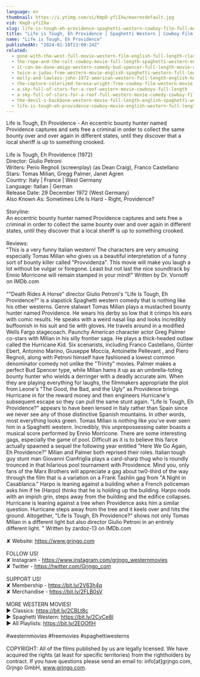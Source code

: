 ```yaml
---
language: en
thumbnail: https://i.ytimg.com/vi/KmpD-yfiIXw/maxresdefault.jpg
vid: KmpD-yfiIXw
slug: life-is-tough-eh-providence-spaghetti-western-cowboy-film-full-movie-english
title: "Life is Tough, Eh Providence | Spaghetti Western | Cowboy Film | Full Movie English"
name: "Life is Tough, Eh Providence"
publishedAt: "2024-01-10T13:00:24Z"
related:
  - gone-with-the-west-full-movie-western-film-english-full-length-classic-movie-watchfree
  - the-rope-and-the-colt-cowboy-movie-full-length-spaghetti-western-english-free-full-westerns
  - it-can-be-done-amigo-western-comedy-bud-spencer-full-length-movie-english-free-full-movies
  - twice-a-judas-free-western-movie-english-spaghetti-western-full-length
  - molly-and-lawless-john-1972-american-western-full-length-english-hd-free-full-moves
  - the-capture-colorized-teresa-wright-free-cowboy-film-western-movie
  - a-sky-full-of-stars-for-a-roof-western-movie-cowboys-full-length
  - a-sky-full-of-stars-for-a-roof-full-western-movie-comedy-cowboy-film-free-movie
  - the-devil-s-backbone-western-movie-full-length-english-spaghetti-western-cowboyfilm-watchfree
  - life-is-tough-eh-providence-cowboy-movie-english-western-full-length
---
```


Life is Tough, Eh Providence - An eccentric bounty hunter named Providence captures and sets free a criminal in order to collect the same bounty over and over again in different states, until they discover that a local sheriff is up to something crooked. <br />
<br />
Life is Tough, Eh Providence (1972)<br />
Director: Giulio Petroni<br />
Writers: Perio Regnoli (screenplay) (as Dean Craig), Franco Castellano<br />
Stars: Tomas Milian, Gregg Palmer, Janet Agren<br />
Country: Italy | France | West Germany<br />
Language: Italian | German<br />
Release Date: 29 December 1972 (West Germany) <br />
Also Known As: Sometimes Life Is Hard - Right, Providence? <br />
<br />
Storyline:<br />
An eccentric bounty hunter named Providence captures and sets free a criminal in order to collect the same bounty over and over again in different states, until they discover that a local sheriff is up to something crooked.<br />
<br />
Reviews: <br />
"This is a very funny Italian western! The characters are very amusing especially Tomas Milian who gives us a beautiful interpretation of a funny sort of bounty killer called "Provvidenza". This movie will make you laugh a lot without be vulgar or foregone. Least but not last the nice soundtrack by Ennio Morricone will remain stamped in your mind!" Written by Dr. Vornoff on IMDb.com<br />
<br />
""Death Rides A Horse" director Giulio Petroni's "Life Is Tough, Eh Providence?" is a slapstick Spaghetti western comedy that is nothing like his other westerns. Genre stalwart Tomas Milian plays a mustached bounty hunter named Providence. He wears his derby so low that it crimps his ears with comic results. He speaks with a weird nasal lisp and looks incredibly buffoonish in his suit and tie with gloves. He travels around in a modified Wells Fargo stagecoach. Paunchy American character actor Greg Palmer co-stars with Milian in his silly frontier saga. He plays a thick-headed outlaw called the Hurricane Kid. Six scenarists, including Franco Castellano, Günter Ebert, Antonino Marino, Giuseppe Moccia, Antoinette Pellevant , and Piero Regnoli, along with Petroni himself have fashioned a lowest common denominator comedy not unlike the "Trinity" movies. Palmer makes a perfect Bud Spencer type, while Milian hams it up as an umbrella-toting bounty hunter who wields a derringer with a deadly accurate aim. When they are playing everything for laughs, the filmmakers appropriate the plot from Leone's "The Good, the Bad, and the Ugly" as Providence brings Hurricane in for the reward money and then engineers Hurricane's subsequent escape so they can pull the same stunt again. "Life Is Tough, Eh Providence?" appears to have been lensed in Italy rather than Spain since we never see any of those distinctive Spanish mountains. In other words, most everything looks green. Tomas Milian is nothing like you've ever seen him in a Spaghetti western. Incredibly, this unprepossessing oater boasts a musical score performed by Ennio Morricone. There are some interesting gags, especially the game of pool. Difficult as it is to believe this farce actually spawned a sequel the following year entitled "Here We Go Again, Eh Providence?" Milian and Palmer both reprised their roles. Italian tough guy stunt man Giovanni Cianfriglia plays a card-sharp thug who is roundly trounced in that hilarious pool tournament with Providence. Mind you, only fans of the Marx Brothers will appreciate a gag about tw0-third of the way through the film that is a variation on a Frank Tashlin gag from "A Night in Casablanca." Harpo is leaning against a building when a French policeman asks him if he (Harpo) thinks that he is holding up the building. Harpo nods with an impish grin, steps away from the building and the edifice collapses. Hurricane is leaning against a tree when Providence asks him a similar question. Hurricane steps away from the tree and it keels over and hits the ground. Altogether, "Life Is Tough, Eh Providence?" shows not only Tomas Milian in a different light but also director Giulio Petroni in an entirely different light. " Written by zardoz-13 on IMDb.com<br />
<br />
✘ Website: https://www.grjngo.com<br />
<br />
FOLLOW US!<br />
✘ Instagram - https://www.instagram.com/grjngo_westernmovies<br />
✘ Twitter - https://twitter.com/Grjngo_com<br />
<br />
SUPPORT US!<br />
✘ Membership - https://bit.ly/2V63h4q<br />
✘ Merchandise - https://bit.ly/2FLB0sV<br />
<br />
MORE WESTERN MOVIES! <br />
► Classics: https://bit.ly/2CBLt8c <br />
► Spaghetti Western: https://bit.ly/2CyCe8I <br />
► All Playlists: https://bit.ly/2EOOfIH <br />
<br />
#westernmovies #freemovies #spaghettiwesterns<br />
<br />
COPYRIGHT: All of the films published by us are legally licensed. We have acquired the rights (at least for specific territories) from the rightholders by contract. If you have questions please send an email to: info[at]grjngo.com, Grjngo GmbH, www.grjngo.com.